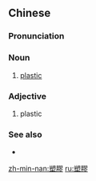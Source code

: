 {{also|塑胶}}
==Chinese==
{{zh-forms|s=塑胶}}

===Pronunciation===
{{zh-pron
|m=sùjiāo
|c=sou3 gaau1,sok3 gaau1
|mn=sok-ka
|cat=n,a
}}

===Noun===
{{zh-noun}}

# [[plastic]]

===Adjective===
{{zh-adj}}

# plastic
#: {{zh-x|塑膠袋{doi6-2}|[[plastic bag]]|C}}

===See also===
* {{zh-l|塑料}}

[[zh-min-nan:塑膠]]
[[ru:塑膠]]